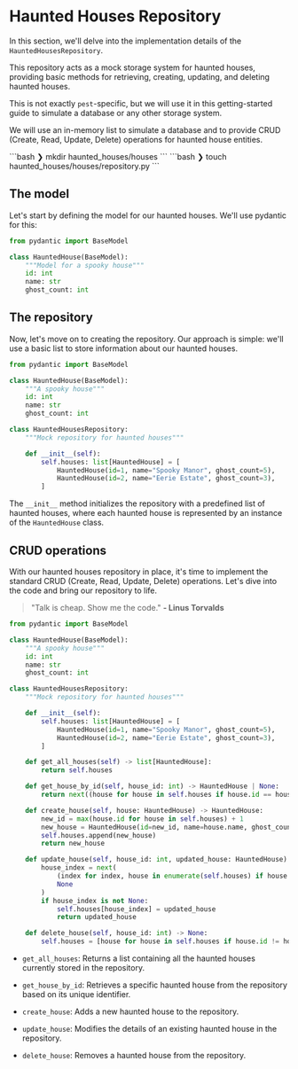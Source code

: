 
# Haunted Houses Repository

In this section, we'll delve into the implementation details of the `HauntedHousesRepository`. 

This repository acts as a mock storage system for haunted houses, providing basic methods for
retrieving, creating, updating, and deleting haunted houses.

This is not exactly `pest`-specific, but we will use it in this getting-started guide to simulate a
database or any other storage system.

We will use an in-memory list to simulate a database and to provide CRUD (Create, Read, Update,
Delete) operations for haunted house entities.

<Terminal title="~/haunted-houses">
```bash
❯ mkdir haunted_houses/houses
```
```bash
❯ touch haunted_houses/houses/repository.py
```
</Terminal>

## The model

Let's start by defining the model for our haunted houses. We'll use pydantic for this:

```python filename="haunted_houses/houses/repository.py" 
from pydantic import BaseModel

class HauntedHouse(BaseModel):
    """Model for a spooky house"""
    id: int
    name: str
    ghost_count: int
```

## The repository

Now, let's move on to creating the repository. Our approach is simple: we'll use a basic list to
store information about our haunted houses.

```python filename="haunted_houses/houses/repository.py" {9-16}
from pydantic import BaseModel

class HauntedHouse(BaseModel):
    """A spooky house"""
    id: int
    name: str
    ghost_count: int

class HauntedHousesRepository:
    """Mock repository for haunted houses"""

    def __init__(self):
        self.houses: list[HauntedHouse] = [
            HauntedHouse(id=1, name="Spooky Manor", ghost_count=5),
            HauntedHouse(id=2, name="Eerie Estate", ghost_count=3),
        ]
```

The `__init__` method initializes the repository with a predefined list of haunted houses, where
each haunted house is represented by an instance of the `HauntedHouse` class.

## CRUD operations

With our haunted houses repository in place, it's time to implement the standard CRUD (Create, Read,
Update, Delete) operations. Let's dive into the code and bring our repository to life.

> "Talk is cheap. Show me the code."
> <b>- Linus Torvalds</b>

```python filename="haunted_houses/houses/repository.py" {18-19, 21-22, 24-28, 30-37, 39-40}
from pydantic import BaseModel

class HauntedHouse(BaseModel):
    """A spooky house"""
    id: int
    name: str
    ghost_count: int

class HauntedHousesRepository:
    """Mock repository for haunted houses"""

    def __init__(self):
        self.houses: list[HauntedHouse] = [
            HauntedHouse(id=1, name="Spooky Manor", ghost_count=5),
            HauntedHouse(id=2, name="Eerie Estate", ghost_count=3),
        ]

    def get_all_houses(self) -> list[HauntedHouse]:
        return self.houses

    def get_house_by_id(self, house_id: int) -> HauntedHouse | None:
        return next((house for house in self.houses if house.id == house_id), None)

    def create_house(self, house: HauntedHouse) -> HauntedHouse:
        new_id = max(house.id for house in self.houses) + 1
        new_house = HauntedHouse(id=new_id, name=house.name, ghost_count=house.ghost_count)
        self.houses.append(new_house)
        return new_house

    def update_house(self, house_id: int, updated_house: HauntedHouse) -> HauntedHouse | None:
        house_index = next(
            (index for index, house in enumerate(self.houses) if house.id == house_id),
            None
        )
        if house_index is not None:
            self.houses[house_index] = updated_house
            return updated_house

    def delete_house(self, house_id: int) -> None:
        self.houses = [house for house in self.houses if house.id != house_id]

```

- `get_all_houses`: Returns a list containing all the haunted houses currently stored in the 
  repository.

- `get_house_by_id`: Retrieves a specific haunted house from the repository based on its unique
  identifier.

- `create_house`: Adds a new haunted house to the repository.

- `update_house`: Modifies the details of an existing haunted house in the repository.

- `delete_house`: Removes a haunted house from the repository.
